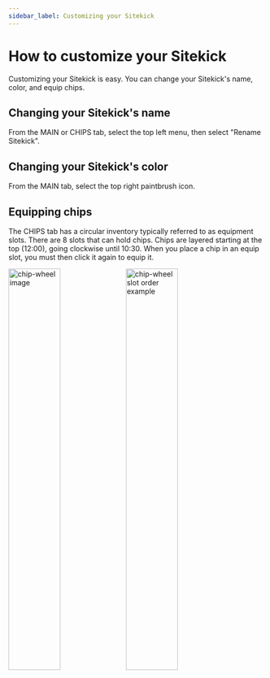 ```yaml
---
sidebar_label: Customizing your Sitekick
---
```


# How to customize your Sitekick
Customizing your Sitekick is easy.  You can change your Sitekick's name, color, and equip chips.

## Changing your Sitekick's name
From the MAIN or CHIPS tab, select the top left menu, then select "Rename Sitekick".

## Changing your Sitekick's color
From the MAIN tab, select the top right paintbrush icon.

## Equipping chips
The CHIPS tab has a circular inventory typically referred to as equipment slots.  There are 8 slots that can hold chips.  Chips are layered starting at the top (12:00), going clockwise until 10:30.  When you place a chip in an equip slot, you must then click it again to equip it.

<p className="d-flex justify-content-between">
    <img src="/img/wiki/tutorials/equipping_chips/chip_wheel.png" width="45%" alt="chip-wheel image" />
    <img src="/img/wiki/tutorials/equipping_chips/slot_order.png" width="45%" alt="chip-wheel slot order example"/>
</p>